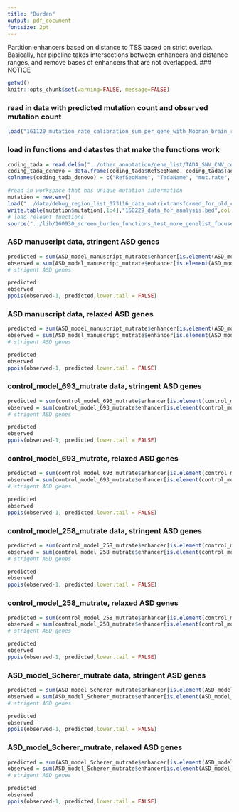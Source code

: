 ```yaml
---
title: "Burden"
output: pdf_document
fontsize: 2pt
---
```



Partition enhancers based on distance to TSS based on strict overlap. 
Basically, her pipeline takes intersections between enhancers and distance ranges, and remove bases of enhancers that are not overlapped. 
### NOTICE


```r
getwd()
knitr::opts_chunk$set(warning=FALSE, message=FALSE)
```

### read in data with predicted mutation count and observed mutation count
```r
load("161120_mutation_rate_calibration_sum_per_gene_with_Noonan_brain_roadmap_union_1bp_overlap.Rdata")
```

### load in functions and datastes that make the functions work
```r
coding_tada = read.delim("../other_annotation/gene_list/TADA_SNV_CNV_combined_Feb7.txt", header = TRUE, sep = "\t", stringsAsFactors = FALSE)
coding_tada_denovo = data.frame(coding_tada$RefSeqName, coding_tada$TadaName, coding_tada$mut.rate, coding_tada$dn.LoF, coding_tada$dn.mis3, coding_tada$BF.SNV.dn, coding_tada$BF.combined, coding_tada$qvalue.combined)
colnames(coding_tada_denovo) = c("RefSeqName", "TadaName", "mut.rate", "dn.LoF", "dn.mis3", "BF.SNV.dn", "BF.combined", "qvalue.combined")

#read in workspace that has unique mutation information
mutation = new.env()
load("../data/debug_region_list_073116_data_matrixtransformed_for_old_code.Rdata", envir = mutation)
write.table(mutation$mutation[,1:4],"160229_data_for_analysis.bed",col.names = FALSE, row.names = FALSE, sep = "\t", quote = FALSE)
# load releant functions
source("../lib/160930_screen_burden_functions_test_more_genelist_focused.R")
```

### ASD manuscript data, stringent ASD genes
```r
predicted = sum(ASD_model_manuscript_mutrate$enhancer[is.element(ASD_model_manuscript_mutrate$enhancer$genename, stringent_ASD),]$adjusted_mutrate_sum)
observed = sum(ASD_model_manuscript_mutrate$enhancer[is.element(ASD_model_manuscript_mutrate$enhancer$genename, stringent_ASD),]$mut_count_sum)
# strigent ASD genes

```

```r
predicted
observed
ppois(observed-1, predicted,lower.tail = FALSE)
```

### ASD manuscript data, relaxed ASD genes
```r
predicted = sum(ASD_model_manuscript_mutrate$enhancer[is.element(ASD_model_manuscript_mutrate$enhancer$genename, relaxed_ASD),]$adjusted_mutrate_sum)
observed = sum(ASD_model_manuscript_mutrate$enhancer[is.element(ASD_model_manuscript_mutrate$enhancer$genename, relaxed_ASD),]$mut_count_sum)
# strigent ASD genes

```

```r
predicted
observed
ppois(observed-1, predicted,lower.tail = FALSE)
```

### control_model_693_mutrate data, stringent ASD genes
```r
predicted = sum(control_model_693_mutrate$enhancer[is.element(control_model_693_mutrate$enhancer$genename, stringent_ASD),]$adjusted_mutrate_sum)
observed = sum(control_model_693_mutrate$enhancer[is.element(control_model_693_mutrate$enhancer$genename, stringent_ASD),]$mut_count_sum)
# strigent ASD genes

```

```r
predicted
observed
ppois(observed-1, predicted,lower.tail = FALSE)
```

### control_model_693_mutrate, relaxed ASD genes
```r
predicted = sum(control_model_693_mutrate$enhancer[is.element(control_model_693_mutrate$enhancer$genename, relaxed_ASD),]$adjusted_mutrate_sum)
observed = sum(control_model_693_mutrate$enhancer[is.element(control_model_693_mutrate$enhancer$genename, relaxed_ASD),]$mut_count_sum)
# strigent ASD genes

```

```r
predicted
observed
ppois(observed-1, predicted,lower.tail = FALSE)
```

### control_model_258_mutrate data, stringent ASD genes
```r
predicted = sum(control_model_258_mutrate$enhancer[is.element(control_model_258_mutrate$enhancer$genename, stringent_ASD),]$adjusted_mutrate_sum)
observed = sum(control_model_258_mutrate$enhancer[is.element(control_model_258_mutrate$enhancer$genename, stringent_ASD),]$mut_count_sum)
# strigent ASD genes

```

```r
predicted
observed
ppois(observed-1, predicted,lower.tail = FALSE)
```

### control_model_258_mutrate, relaxed ASD genes
```r
predicted = sum(control_model_258_mutrate$enhancer[is.element(control_model_258_mutrate$enhancer$genename, relaxed_ASD),]$adjusted_mutrate_sum)
observed = sum(control_model_258_mutrate$enhancer[is.element(control_model_258_mutrate$enhancer$genename, relaxed_ASD),]$mut_count_sum)
# strigent ASD genes

```

```r
predicted
observed
ppois(observed-1, predicted,lower.tail = FALSE)
```

### ASD_model_Scherer_mutrate data, stringent ASD genes
```r
predicted = sum(ASD_model_Scherer_mutrate$enhancer[is.element(ASD_model_Scherer_mutrate$enhancer$genename, stringent_ASD),]$adjusted_mutrate_sum)
observed = sum(ASD_model_Scherer_mutrate$enhancer[is.element(ASD_model_Scherer_mutrate$enhancer$genename, stringent_ASD),]$mut_count_sum)
# strigent ASD genes

```

```r
predicted
observed
ppois(observed-1, predicted,lower.tail = FALSE)
```

### ASD_model_Scherer_mutrate, relaxed ASD genes
```r
predicted = sum(ASD_model_Scherer_mutrate$enhancer[is.element(ASD_model_Scherer_mutrate$enhancer$genename, relaxed_ASD),]$adjusted_mutrate_sum)
observed = sum(ASD_model_Scherer_mutrate$enhancer[is.element(ASD_model_Scherer_mutrate$enhancer$genename, relaxed_ASD),]$mut_count_sum)
# strigent ASD genes

```

```r
predicted
observed
ppois(observed-1, predicted,lower.tail = FALSE)
```


